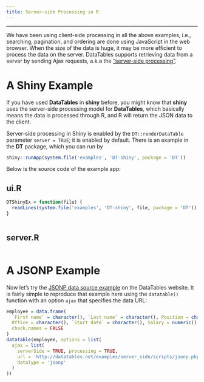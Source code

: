 ```yaml
---
title: Server-side Processing in R
---
```


---

We have been using client-side processing in all the above examples, i.e., searching, pagination, and ordering are done using JavaScript in the web browser. When the size of the data is huge, it may be more efficient to process the data on the server. DataTables supports retrieving data from a server by sending Ajax requests, a.k.a the ["server-side processing"](http://datatables.net/examples/data_sources/server_side.html).

# A Shiny Example

If you have used **DataTables** in **shiny** before, you might know that **shiny** uses the server-side processing model for **DataTables**, which basically means the data is processed through R, and R will return the JSON data to the client.

Server-side processing in Shiny is enabled by the `DT::renderDataTable` parameter `server = TRUE`; it is enabled by default. There is an example in the **DT** package, which you can run by

```r
shiny::runApp(system.file('examples', 'DT-shiny', package = 'DT'))
```

Below is the source code of the example app:

## ui.R

```r
DTShinyEx = function(file) {
  readLines(system.file('examples', 'DT-shiny', file, package = 'DT'))
}
```

```r
```

## server.R

```r
```

# A JSONP Example

Now let's try the [JSONP data source example](http://datatables.net/examples/server_side/jsonp.html) on the DataTables website. It is fairly simple to reproduce that example here using the `datatable()` function with an option `ajax` that specifies the data URL:

```r
employee = data.frame(
  `First name` = character(), `Last name` = character(), Position = character(),
  Office = character(), `Start date` = character(), Salary = numeric(),
  check.names = FALSE
)
datatable(employee, options = list(
  ajax = list(
    serverSide = TRUE, processing = TRUE,
    url = 'http://datatables.net/examples/server_side/scripts/jsonp.php',
    dataType = 'jsonp'
  )
))
```
